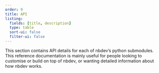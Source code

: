 ```yaml
---
order: 9
title: API
listing:
  fields: [title, description]
  type: table
  sort-ui: false
  filter-ui: false
---
```


This section contains API details for each of nbdev's python submodules. This reference documentation is mainly useful for people looking to customise or build on top of nbdev, or wanting detailed information about how nbdev works.


